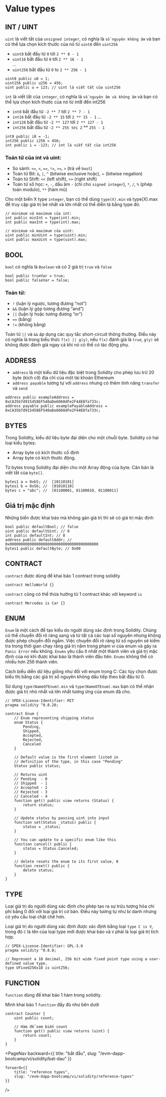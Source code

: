 
# Value types

## INT / UINT
`uint` là viết tắt của `unsigned integer`, có nghĩa là `số nguyên không âm` và bạn có thể lựa chọn kích thước của nó từ `uint8` đến `uint256`  
- `uint8` bắt đầu từ `0` tới `2 ** 8 - 1`  
- `uint16` bắt đầu từ `0` tới `2 ** 16 - 1`  
...  
- `uint256` bắt đầu từ `0` to `2 ** 256 - 1`  

```solidity
uint8 public u8 = 1;
uint256 public u256 = 456;
uint public u = 123; // uint là viết tắt của uint256
```
`int` là viết tắt của `integer`, có nghĩa là `số nguyên âm và không âm` và bạn có thể lựa chọn kích thước của nó từ int8 đến int256
- `int8` bắt đầu từ `-2 ** 7` tới `2 ** 7 - 1`
- `int16` bắt đầu từ `-2 ** 15` tới `2 ** 15 - 1`
...
- `int128` bắt đầu từ `-2 ** 127` tới `2 ** 127 - 1`
- `int256` bắt đầu từ `-2 ** 255 tới 2` ** `255 - 1`

```solidity
int8 public i8 = -1;
int256 public i256 = 456;
int public i = -123; // int là viết tắt của int256
```
### Toán tử của int và uint:

- So sánh: `<=`, `<`, `==`, `!=`, `>=`, `>` (trả về `bool`)
- Toán tử Bit: `&`, `|`, `^` (bitwise exclusive hoặc), ~ (bitwise negation)
- Toán tử Shift: `<<` (left shift), `>>` (right shift)
- Toán tử số học: `+`, `-`, dấu âm `-` (chỉ cho `signed integer`), `*`, `/`, `%` (phép toán modulo), `**` (hàm mũ)

Cho một biến X type `integer`, bạn có thể dùng `type(X).min` và type(X).max để truy cập giá trị bé nhất và lớn nhất có thể diễn tả bằng type đó.
```
// minimum và maximum của int: 
int public minInt = type(int).min;
int public maxInt = type(int).max;

// minimum và maximum của uint:
uint public minUint = type(uint).min;
uint public maxUint = type(uint).max;
```

## BOOL
`bool` có nghĩa là `Boolean` và có 2 giá trị `true` và `false`

```solidity
bool public trueVar = true;
bool public falseVar = false;
```

### Toán tử:
- `!` (luận lý ngược, tương đương “not”)
- `&&` (luận lý gộp tương đương “and”)
- `||` (luận lý hoặc tương đương “or”)
- `==` (bằng)
- `!=` (không bằng)

Toán tử `||` và `&&` áp dụng các quy tắc short-circuit thông thường. Điều này có nghĩa là trong biểu thức `f(x) || g(y)`, nếu `f(x)` đánh giá là `true`, `g(y)` sẽ không được đánh giá ngay cả khi nó có thể có tác động phụ.

## ADDRESS
- `address` là một kiểu dữ liệu đặc biệt trong Solidity cho phép lưu trữ 20 byte (kích cỡ) địa chỉ của một tài khoản Ethereum
- `address payable` tương tự với `address` nhưng có thêm tính năng `transfer` và `send`

```solidity  
address public exampleAddress = 0xCA35b7d915458EF540aDe6068dFe2F44E8fa733c;
address payable public examplePayableAddress = 0xCA35b7d915458EF540aDe6068dFe2F44E8fa733c;
```

## BYTES
Trong Solidity, kiểu dữ liệu byte đại diện cho một chuỗi byte. 
Solidity có hai loại kiểu bytes:

 - Array byte có kích thước cố định
 - Array byte có kích thước động.

Từ bytes trong Solidity đại diện cho một Array động của byte. Căn bản là viết tắt của `byte[]`.

```solidity
bytes1 a = 0xb5; //  [10110101]
bytes1 b = 0x56; //  [01010110]
bytes c = "abc"; //  [01100001, 01100010, 01100011]
```

## Giá trị mặc định
Những biến được khai báo mà không gán giá trị thì sẽ có giá trị mặc định

```solidity
bool public defaultBool; // false
uint public defaultUint; // 0
int public defaultInt; // 0
address public defaultAddr; // 0x0000000000000000000000000000000000000000
bytes1 public defaultByte; // 0x00
```

## CONTRACT
`contract` được dùng để khai báo 1 contract trong solidity

```solidity
contract HelloWorld {}
```

`contract` cũng có thể thừa hưởng từ 1 contract khác với keyword `is`
```solidity
contract Mercedes is Car {}
```

## ENUM
`Enum` là một cách để tạo kiểu do người dùng xác định trong Solidity. Chúng có thể chuyển đổi rõ ràng sang và từ tất cả các loại số nguyên nhưng không được phép chuyển đổi ngầm. Việc chuyển đổi rõ ràng từ số nguyên sẽ kiểm tra trong thời gian chạy rằng giá trị nằm trong phạm vi của enum và gây ra `Panic Error` nếu không. `Enums` yêu cầu ít nhất một thành viên và giá trị mặc định của nó khi được khai báo là thành viên đầu tiên. `Enums` không thể có nhiều hơn 256 thành viên.

Cách biểu diễn dữ liệu giống như đối với enum trong C: Các tùy chọn được biểu thị bằng các giá trị số nguyên không dấu tiếp theo bắt đầu từ 0.

Sử dụng `type(NameOfEnum).min` và `type(NameOfEnum).max` bạn có thể nhận được giá trị nhỏ nhất và lớn nhất tương ứng của enum đã cho.

```solidity
// SPDX-License-Identifier: MIT
pragma solidity ^0.8.20;

contract Enum {
    // Enum representing shipping status
    enum Status {
        Pending,
        Shipped,
        Accepted,
        Rejected,
        Canceled
    }

    // Default value is the first element listed in
    // definition of the type, in this case "Pending"
    Status public status;

    // Returns uint
    // Pending  - 0
    // Shipped  - 1
    // Accepted - 2
    // Rejected - 3
    // Canceled - 4
    function get() public view returns (Status) {
        return status;
    }

    // Update status by passing uint into input
    function set(Status _status) public {
        status = _status;
    }

    // You can update to a specific enum like this
    function cancel() public {
        status = Status.Canceled;
    }

    // delete resets the enum to its first value, 0
    function reset() public {
        delete status;
    }
}
```

## TYPE
Loại giá trị do người dùng xác định cho phép tạo ra sự trừu tượng hóa chi phí bằng 0 đối với loại giá trị cơ bản. Điều này tương tự như bí danh nhưng có yêu cầu loại chặt chẽ hơn.

Loại giá trị do người dùng xác định được xác định bằng loại `type C is V`, trong đó `C` là tên của loại type mới được khai báo và `V` phải là loại giá trị tích hợp.

```solidity
// SPDX-License-Identifier: GPL-3.0
pragma solidity ^0.8.8;

// Represent a 18 decimal, 256 bit wide fixed point type using a user-defined value type.
type UFixed256x18 is uint256;
```

## FUNCTION
`function` dùng để khai báo 1 hàm trong solidity.

Mình khai báo 1 `function` đầy đủ như bên dưới

```solidity
contract Counter {
    uint public count;

    // Hàm để xem biến count
    function get() public view returns (uint) {
        return count;
    }
}
```

<PageNav 
    backward={{
        title: "bắt đầu", 
        slug: "/evm-dapp-bootcamp/vi/solidity/bat-dau" 
    }}

    forward={{
        title: "reference types",
        slug: "/evm-dapp-bootcamp/vi/solidity/reference-types" 
    }}
/>
